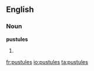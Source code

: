 ==English==
===Noun===
'''pustules'''
# {{plural of|[[pustule]]}}

[[fr:pustules]]
[[io:pustules]]
[[ta:pustules]]